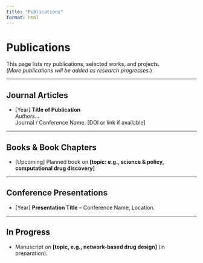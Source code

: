 ```yaml
---
title: "Publications"
format: html
---
```


# Publications

This page lists my publications, selected works, and projects.  
(*More publications will be added as research progresses.*)

---

## Journal Articles
- [Year] **Title of Publication**  
  *Authors...*  
  Journal / Conference Name. [DOI or link if available]

---

## Books & Book Chapters
- [Upcoming] Planned book on **[topic: e.g., science & policy, computational drug discovery]**

---

## Conference Presentations
- [Year] **Presentation Title** – Conference Name, Location.

---

## In Progress
- Manuscript on **[topic, e.g., network-based drug design]** (in preparation).
